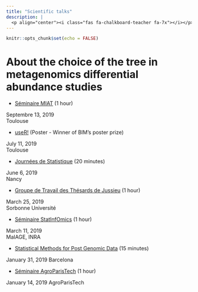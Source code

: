 ```yaml
---
title: "Scientific talks"
description: |
  <p align="center"><i class="fas fa-chalkboard-teacher fa-7x"></i></p>
---
```


```r
knitr::opts_chunk$set(echo = FALSE)
```

# About the choice of the tree in metagenomics differential abundance studies

* [Séminaire MIAT](talks/impactoftreechoice_miat/ "Impact of tree choice in metagenomics differential abundance studies") (1 hour)

<aside>
Septembre 13, 2019 <br>
Toulouse
</aside>

* [useR!](posters/user19/index.html "Quantifying the impact of tree choice in metagenomics differential abundance studies with R") (Poster - Winner of BIM's poster prize)

<aside>
July 11, 2019 <br>
Toulouse
</aside>

* [Journées de Statistique](talks/impactoftreechoice_jds/ "Impact of tree choice in metagenomics differential abundance studies") (20 minutes)

<aside>
June 6, 2019 <br>
Nancy
</aside>

* [Groupe de Travail des Thésards de Jussieu](talks/impactoftreechoice_gttjussieu/ "Impact of tree choice in metagenomics differential abundance studies") (1 hour)

<aside>
March 25, 2019 <br>
Sorbonne Université
</aside>

* [Séminaire StatInfOmics](talks/impactoftreechoice_statinfomics/ "Impact of tree choice in metagenomics differential abundance studies") (1 hour)

<aside>
March 11, 2019 <br>
MaIAGE, INRA
</aside>

* [Statistical Methods for Post Genomic Data](talks/impactoftreechoice_smpgd/ "Impact of tree choice in metagenomics differential abundance studies") (15 minutes)

<aside>
January 31, 2019
Barcelona
</aside>

* [Séminaire AgroParisTech](talks/impactoftreechoice_agro/impactoftreechoice_agro.html "Impact of tree choice in metagenomics differential abundance studies") (1 hour)

<aside>
January 14, 2019
AgroParisTech
</aside>